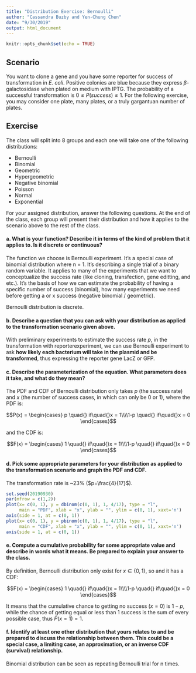```yaml
---
title: "Distribution Exercise: Bernoulli"
author: "Cassandra Buzby and Yen-Chung Chen"
date: "9/30/2019"
output: html_document
---
```

```r
knitr::opts_chunk$set(echo = TRUE)
```

## Scenario

You want to clone a gene and you have some reporter for success of transformation in *E. coli*. Positive colonies are blue because they express $\beta$-galactosidase when plated on medium with IPTG. The probability of a successful transformation is $0 \le P(success) \le 1$. For the following exercise, you may consider one plate, many plates, or a truly gargantuan number of plates.

## Exercise

The class will split into 8 groups and each one will take one of the following distributions:

- Bernoulli
- Binomial
- Geometric
- Hypergeometric
- Negative binomial
- Poisson
- Normal
- Exponential

For your assigned distribution, answer the following questions. At the end of the class, each group will present their distribution and how it applies to the scenario above to the rest of the class.

#### a. What is your function? Describe it in terms of the kind of problem that it applies to. Is it discrete or continuous?

<!-- Insert your answer below. -->

The function we choose is Bernoulli experiment. It's a special case of binomial distribution where n = 1. It's describing a single trial of a binary random variable. It applies to many of the experiments that we want to conceptualize the success rate (like cloning, transfection, gene editting, and etc.). It's the basis of how we can estimate the probability of having a specific number of success (binomial), how many experiments we need before getting a or x success (negative binomial / geometric).

Bernoulli distribution is discrete.


#### b. Describe a question that you can ask with your distribution as applied to the transformation scenario given above.

<!-- Insert your answer below. -->

With preliminary experiments to estimate the success rate $p$, in the transformation with reporterexperiment, we can use Bernoulli experiment to ask **how likely each bacterium will take in the plasmid and be transformed**, thus expressing the reporter gene LacZ or GFP.


#### c. Describe the parameterization of the equation. What parameters does it take, and what do they mean?

<!-- Insert your answer below. -->

The PDF and CDF of Bernoulli distribution only takes $p$ (the success rate) and $x$ (the number of success cases, in which can only be 0 or 1), where the PDF is:


$$P(x) = \begin{cases} p \quad{} if\quad{}x = 1\\\\1-p \quad{} if\quad{}x = 0 \end{cases}$$ 

and the CDF is:

$$F(x) = \begin{cases} 1 \quad{} if\quad{}x = 1\\\\1-p \quad{} if\quad{}x = 0 \end{cases}$$ 

#### d. Pick some appropriate parameters for your distribution as applied to the transformation scenario and graph the PDF and CDF.

The transformation rate is ~23% ($p=\frac{4}{17}$).

```r
set.seed(20190930)
par(mfrow = c(1,2))
plot(x= c(0, 1), y = dbinom(c(0, 1), 1, 4/17), type = "l", 
     main = "PDF", xlab = "x", ylab = "", ylim = c(0, 1), xaxt='n')
axis(side = 1, at = c(0, 1))
plot(x= c(0, 1), y = pbinom(c(0, 1), 1, 4/17), type = "l", 
     main = "CDF", xlab = "x", ylab = "", ylim = c(0, 1), xaxt='n')
axis(side = 1, at = c(0, 1))

```


#### e. Compute a cumulative probability for some appropriate value and describe in words what it means. Be prepared to explain your answer to the class.

<!-- Insert your answer below. -->

By definition, Bernoulli distribution only exist for $x\in{}\{0, 1\}$, so and it has a CDF:

$$F(x) = \begin{cases} 1 \quad{} if\quad{}x = 1\\\\1-p \quad{} if\quad{}x = 0 \end{cases}$$ 

It means that the cumulative chance to getting no success ($x = 0$) is $1-p$, while the chance of getting equal or less than 1 success is the sum of every possible case, thus $P(x = 1) = 1$.


#### f. Identify at least one other distribution that yours relates to and be prepared to discuss the relationship between them. This could be a special case, a limiting case, an approximation, or an inverse CDF (survival) relationship.

<!-- Insert your answer below. -->

Binomial distribution can be seen as repeating Bernoulli trial for n times.
